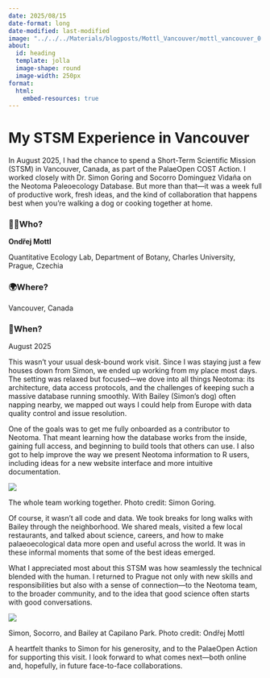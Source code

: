 ```yaml
---
date: 2025/08/15
date-format: long
date-modified: last-modified
image: "../../../Materials/blogposts/Mottl_Vancouver/mottl_vancouver_0.jpg"
about:
  id: heading
  template: jolla
  image-shape: round
  image-width: 250px
format:
  html:
    embed-resources: true
---
```


# My STSM Experience in Vancouver {text-align="center"}

::: {#heading}
:::

In August 2025, I had the chance to spend a Short-Term Scientific Mission (STSM) in Vancouver, Canada, as part of the PalaeOpen COST Action. I worked closely with Dr. Simon Goring and Socorro Dominguez Vidaña on the Neotoma Paleoecology Database. But more than that—it was a week full of productive work, fresh ideas, and the kind of collaboration that happens best when you’re walking a dog or cooking together at home.

:::{.callout-red text-align="left"}
### 👨‍🔬Who?
**Ondřej Mottl**

Quantitative Ecology Lab, Department of Botany, Charles University, Prague, Czechia
:::

:::{.callout-red}
### 🌍Where?
Vancouver, Canada 
:::

:::{.callout-red}
### 📅When?
August 2025
:::

This wasn’t your usual desk-bound work visit. Since I was staying just a few houses down from Simon, we ended up working from my place most days. The setting was relaxed but focused—we dove into all things Neotoma: its architecture, data access protocols, and the challenges of keeping such a massive database running smoothly. With Bailey (Simon’s dog) often napping nearby, we mapped out ways I could help from Europe with data quality control and issue resolution.

One of the goals was to get me fully onboarded as a contributor to Neotoma. That meant learning how the database works from the inside, gaining full access, and beginning to build tools that others can use. I also got to help improve the way we present Neotoma information to R users, including ideas for a new website interface and more intuitive documentation.

:::{#fig-1}

![](/Materials/blogposts/Mottl_Vancouver/mottl_vancouver_1.jpg)

The whole team working together. Photo credit: Simon Goring.

:::

Of course, it wasn’t all code and data. We took breaks for long walks with Bailey through the neighborhood. We shared meals, visited a few local restaurants, and talked about science, careers, and how to make palaeoecological data more open and useful across the world. It was in these informal moments that some of the best ideas emerged.

What I appreciated most about this STSM was how seamlessly the technical blended with the human. I returned to Prague not only with new skills and responsibilities but also with a sense of connection—to the Neotoma team, to the broader community, and to the idea that good science often starts with good conversations.

:::{#fig-2}

![](/Materials/blogposts/Mottl_Vancouver/mottl_vancouver_2.jpg)

Simon, Socorro, and Bailey at Capilano Park. Photo credit: Ondřej Mottl

:::

A heartfelt thanks to Simon for his generosity, and to the PalaeOpen Action for supporting this visit. I look forward to what comes next—both online and, hopefully, in future face-to-face collaborations.